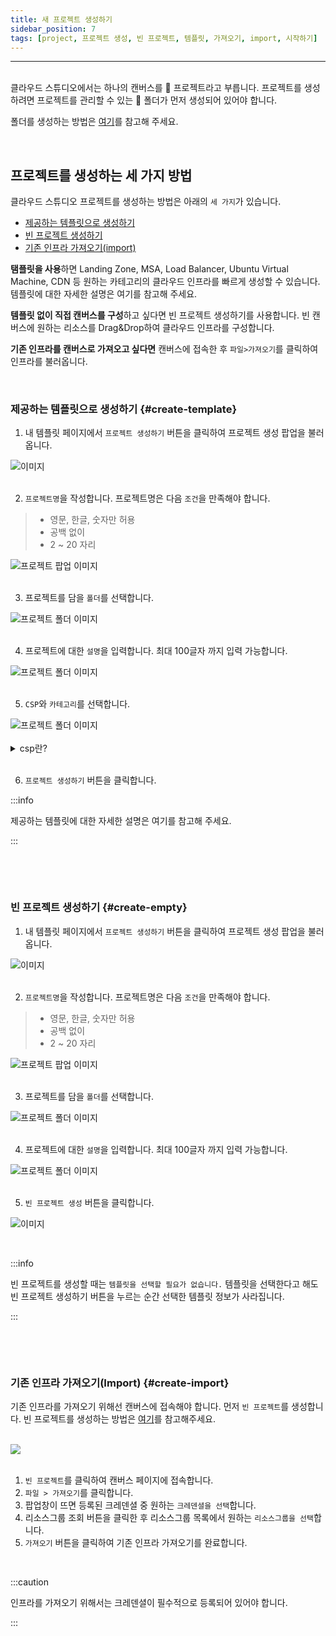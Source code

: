```yaml
---
title: 새 프로젝트 생성하기
sidebar_position: 7
tags: [project, 프로젝트 생성, 빈 프로젝트, 템플릿, 가져오기, import, 시작하기]
---
```





<hr />
<br />
클라우드 스튜디오에서는 하나의 캔버스를 📄 프로젝트라고 부릅니다. 프로젝트를
생성하려면 프로젝트를 관리할 수 있는 📁 폴더가 먼저 생성되어 있어야 합니다.

폴더를 생성하는 방법은 [여기](/docs/start/create-folder.mdx)를 참고해 주세요.

<p>&nbsp;</p>

## 프로젝트를 생성하는 세 가지 방법

클라우드 스튜디오 프로젝트를 생성하는 방법은 아래의 `세 가지`가 있습니다.

-   [제공하는 템플릿으로 생성하기](#create-template)
-   [빈 프로젝트 생성하기](#create-empty)
-   [기존 인프라 가져오기(import)](#create-import)

**탬플릿을 사용**하면 Landing Zone, MSA, Load Balancer, Ubuntu Virtual Machine, CDN 등 원하는 카테고리의 클라우드 인프라를 빠르게 생성할 수 있습니다. 템플릿에 대한 자세한 설명은 <Link to= "/docs/category/best-practice">여기</Link>를 참고해 주세요.

**템플릿 없이 직접 캔버스를 구성**하고 싶다면 빈 프로젝트 생성하기를 사용합니다. 빈 캔버스에 원하는 리소스를 Drag&Drop하여 클라우드 인프라를 구성합니다.

**기존 인프라를 캔버스로 가져오고 싶다면** 캔버스에 접속한 후 `파일>가져오기`를 클릭하여 인프라를 불러옵니다.

<p>&nbsp;</p>

### 제공하는 템플릿으로 생성하기 {#create-template}

1.  내 템플릿 페이지에서 `프로젝트 생성하기` 버튼을 클릭하여 프로젝트 생성 팝업을 불러옵니다.

<div className={styles.imgWrap}>
    <img src={createProject05} alt="이미지" />
</div>

<br />

2.  `프로젝트명`을 작성합니다. 프로젝트명은 다음 `조건`을 만족해야 합니다.

> -   영문, 한글, 숫자만 허용
> -   공백 없이
> -   2 ~ 20 자리

<div className={styles.imgWrap}>
    <img src={createProject01} alt="프로젝트 팝업 이미지" />
</div>

<br />

3. 프로젝트를 담을 `폴더`를 선택합니다.

<div className={styles.imgWrap}>
    <img src={createProject02} alt="프로젝트 폴더 이미지" />
</div>

<br />

4.  프로젝트에 대한 `설명`을 입력합니다. 최대 100글자 까지 입력 가능합니다.

<div className={styles.imgWrap}>
    <img src={createProject03} alt="프로젝트 폴더 이미지" />
</div>

<br />

5.  `CSP`와 `카테고리`를 선택합니다.

<div className={styles.imgWrap}>
    <img src={createProject04} alt="프로젝트 폴더 이미지" />
</div>

<br />

<details>
    <summary>csp란?</summary>
    <h4>
        Cloud Service Provider의 약자로, 공공 클라우드 인프라, 플랫폼 서비스를
        제공하는 업체를 의미합니다. 클라우드 스튜디오에서 제공하는 CSP는
        Micosoft의 Azure, Naver의 NAVER CLOUD PLATFORM, Amazon의 Amazon Web
        Services 입니다.
    </h4>
</details>

<br />

6.  `프로젝트 생성하기` 버튼을 클릭합니다.

:::info

제공하는 템플릿에 대한 자세한 설명은 <Link to= "/docs/category/best-practice">여기</Link>를 참고해 주세요.

:::

<p>&nbsp;</p>
<p>&nbsp;</p>

### 빈 프로젝트 생성하기 {#create-empty}

1.  내 템플릿 페이지에서 `프로젝트 생성하기` 버튼을 클릭하여 프로젝트 생성 팝업을 불러옵니다.

<div className={styles.imgWrap}>
    <img src={createProject05} alt="이미지" />
</div>

<br />

2.  `프로젝트명`을 작성합니다. 프로젝트명은 다음 `조건`을 만족해야 합니다.

> -   영문, 한글, 숫자만 허용
> -   공백 없이
> -   2 ~ 20 자리

<div className={styles.imgWrap}>
    <img src={createProject01} alt="프로젝트 팝업 이미지" />
</div>

<br />

3. 프로젝트를 담을 `폴더`를 선택합니다.

<div className={styles.imgWrap}>
    <img src={createProject02} alt="프로젝트 폴더 이미지" />
</div>

<br />

4.  프로젝트에 대한 `설명`을 입력합니다. 최대 100글자 까지 입력 가능합니다.

<div className={styles.imgWrap}>
    <img src={createProject03} alt="프로젝트 폴더 이미지" />
</div>

<br />

5.  `빈 프로젝트 생성` 버튼을 클릭합니다.

<div className={styles.imgWrap}>
    <img src={createProject06} alt="이미지" />
</div>

<p>&nbsp;</p>

:::info

빈 프로젝트를 생성할 때는 `템플릿을 선택할 필요가 없습니다.` 템플릿을 선택한다고 해도 빈 프로젝트 생성하기 버튼을 누르는 순간 선택한 템플릿 정보가 사라집니다.

:::

<p>&nbsp;</p>
<p>&nbsp;</p>

### 기존 인프라 가져오기(Import) {#create-import}

기존 인프라를 가져오기 위해선 캔버스에 접속해야 합니다. 먼저 `빈 프로젝트`를 생성합니다. 빈 프로젝트를 생성하는 방법은 [여기](#create-empty)를 참고해주세요.

<br />

<div className={styles.imgWrap}>
    <img src={import04} />
</div>

<br />

1.  `빈 프로젝트`를 클릭하여 캔버스 페이지에 접속합니다.
2.  `파일 > 가져오기`를 클릭합니다.
3.  팝업창이 뜨면 등록된 크레덴셜 중 원하는 `크레덴셜을 선택`합니다.
4.  리소스그룹 조회 버튼을 클릭한 후 리소스그룹 목록에서 원하는 `리소스그룹을 선택`합니다.
5.  `가져오기` 버튼을 클릭하여 기존 인프라 가져오기를 완료합니다.

<p>&nbsp;</p>

:::caution

인프라를 가져오기 위해서는 크레덴셜이 필수적으로 등록되어 있어야 합니다.

:::
